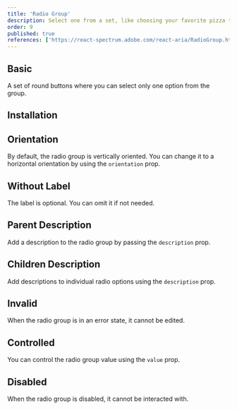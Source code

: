 ```yaml
---
title: 'Radio Group'
description: Select one from a set, like choosing your favorite pizza topping; only one can win, ensuring clear choices.
order: 9
published: true
references: ['https://react-spectrum.adobe.com/react-aria/RadioGroup.html#props']
---
```


## Basic

A set of round buttons where you can select only one option from the group.

<Demo center component='forms/radio-group/radio-group-demo' />

## Installation

<Install component='radio' />

## Orientation

By default, the radio group is vertically oriented. You can change it to a horizontal orientation by using the `orientation` prop.

<Demo center component='forms/radio-group/radio-group-orientation-demo' />

## Without Label

The label is optional. You can omit it if not needed.

## Parent Description

Add a description to the radio group by passing the `description` prop.

<Demo center component='forms/radio-group/radio-group-description-demo' />

## Children Description

Add descriptions to individual radio options using the `description` prop.

<Demo center component='forms/radio-group/radio-group-children-description-demo' />

## Invalid

When the radio group is in an error state, it cannot be edited.

<Demo center component='forms/radio-group/radio-group-invalid-demo' />

## Controlled

You can control the radio group value using the `value` prop.

<Demo center component='forms/radio-group/radio-group-controlled-demo' />

## Disabled

When the radio group is disabled, it cannot be interacted with.

<Demo center component='forms/radio-group/radio-group-disabled-demo' />
